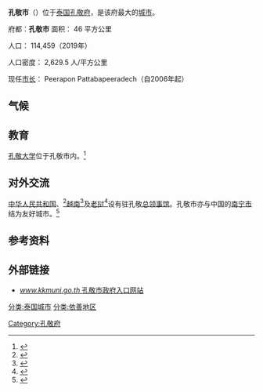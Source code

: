 {{Infobox settlement
<!--See Template:Infobox Settlement for additional fields that may be available-->
<!--See the Table at Infobox Settlement for all fields and descriptions of usage-->
<!-- Basic info  ---------------->
|name                   = 孔敬
|official_name          =
|other_name             =
|native_name            = ขอนแก่น
|nickname               =
|settlement_type        = <!-- e.g. Town, Village, City, etc.-->
|total_type             = <!-- to set a non-standard label for total area and population rows -->
|motto                  =
<!-- images and maps  ----------->
|image_skyline          =
|imagesize              =
|image_caption          = Downtown Khon Kaen
|image_flag             =
|flag_size              =
|image_seal             = Seal of Khon Kaen.png
|seal_size              =
|image_shield           =
|shield_size            =
|image_blank_emblem     =
|blank_emblem_type      =
|blank_emblem_size      =
|image_map              =
|mapsize                =
|map_caption            =
|image_map1             =
|mapsize1               =
|map_caption1           =
|image_dot_map          =
|dot_mapsize            =
|dot_map_caption        =
<!-- |dot_x = 151 |dot_y = 65-->
|pushpin_map            = Thailand
<!-- the name of a location map as per http://en.wikipedia.org/wiki/Template:Location_map -->
|pushpin_label_position =  <!-- the position of the pushpin label: left, right, top, bottom, none -->
|pushpin_map_caption    = 孔敬
|pushpin_mapsize        =
<!-- Location ------------------>
|coordinates_display    = inline,title
|coordinates_region     = TH
|subdivision_type       = 國家
|subdivision_name       = [[泰国|泰国]]
|subdivision_type1      = 府
|subdivision_name1      = [[孔敬府|孔敬府]]
|subdivision_type2      = Amphoe
|subdivision_name2      = [[Amphoe_Mueang_Khon_Kaen|Muang Khon Kaen]]
<!-- Smaller parts (e.g. boroughs of a city) and seat of government -->
|seat_type              =
|seat                   =
|parts_type             =
|parts_style            = <!-- =list (for list), coll (for collapsed list), para (for paragraph format)
                               Default is list if up to 5 items, coll if more than 5-->
|parts                  = <!-- parts text, or header for parts list -->
|p1                     =
|p2                     = <!-- etc. up to p50: for separate parts to be listed-->
<!-- Politics ----------------->
|government_footnotes   =
|government_type        = City municipality
|leader_title           = Mayor
|leader_name            = Peerapon Pattabapeeradech
|leader_title1          =  <!-- for places with, say, both a mayor and a city manager -->
|leader_name1           =
|established_title      =  <!-- Settled -->
|established_date       =
<!-- Area    --------------------->
|area_magnitude         =
|unit_pref                = <!--Enter: Imperial, to display imperial  before metric-->
|area_footnotes           =
|area_total_km2           = 46<!-- ALL fields with measurements are subject to automatic unit conversion-->
|area_land_km2            = <!--See table @ Template:Infobox Settlement for details on unit conversion-->
|area_water_km2           =
|area_total_sq_mi         =
|area_land_sq_mi          =
|area_water_sq_mi         =
|area_water_percent       =
<!-- Elevation -------------------------->
|elevation_footnotes    =  <!--for references: use <ref> tags-->
|elevation_m            =
|elevation_ft           =
|elevation_max_m            =
|elevation_max_ft           =
|elevation_min_m            =
|elevation_min_ft           =
<!-- Population   ----------------------->
|population_as_of               = 2019年
|population_footnotes           = |
|population_note                = 只計登記居民
|population_total               = 114,459
|population_density_km2         = auto<!--For automatic calculation, any density field may contain: auto -->
|population_density_sq_mi       =
<!-- General information  --------------->
|timezone               = Thailand
|utc_offset             = +7
|timezone_DST           =
|utc_offset_DST         =
|coor_type              = <!-- can be used to specify what the coordinates refer to {{coord|16|26|N|102|50|E|}}.-->
|latd=16 |latm=26 |latNS=N
|longd=102 |longm=50 |longEW=E
<!-- Area/postal codes & others -------->
|postal_code_type       =  <!-- enter ZIP code, Postcode, Post code, Postal code... -->
|postal_code            =
|area_code              =
|blank_name             =
|blank_info             =
|website                = [http://www.kkmuni.go.th/ www.kkmuni.go.th/]
|footnotes              =
}}
'''孔敬市'''（{{Thai|t=ขอนแก่น|tr=hkɰan kɛ̰ːn|PB=Kɔ̌ɔn-gɛ̀n或Kɔ̌n-gɛ̀n}}）位于[[泰国|泰国]][[孔敬府|孔敬府]]，是该府最大的[[城市|城市]]。

府都：'''孔敬市'''
面积： 46 平方公里

人口： 114,459（2019年）

人口密度： 2,629.5 人/平方公里

现任[[市长|市长]]： Peerapon Pattabapeeradech（自2006年起）

==气候==

{{Weather box
|location = Khon Kaen (1961-1990)
|metric first = Y
|single line = Y
|temperature colour=pastel
|Jan high C = 30.3
|Feb high C = 32.7
|Mar high C = 35.2
|Apr high C = 36.4
|May high C = 34.5
|Jun high C = 33.2
|Jul high C = 32.7
|Aug high C = 32.0
|Sep high C = 31.6
|Oct high C = 31.4
|Nov high C = 30.7
|Dec high C = 29.7
|year high C =
|Jan mean C= 22.8
|Feb mean C= 25.5
|Mar mean C= 28.4
|Apr mean C= 29.9
|May mean C= 29.0
|Jun mean C= 28.5
|Jul mean C= 28.0
|Aug mean C= 27.5
|Sep mean C= 27.0
|Oct mean C= 26.4
|Nov mean C= 24.7
|Dec mean C= 22.6
|Jan low C = 16.2
|Feb low C = 19.3
|Mar low C = 22.3
|Apr low C = 24.5
|May low C = 24.8
|Jun low C = 24.8
|Jul low C = 24.4
|Aug low C = 24.2
|Sep low C = 23.7
|Oct low C = 22.5
|Nov low C = 19.6
|Dec low C = 16.4
|year low C =

|precipitation colour = green
|Jan precipitation mm = 4.4
|Feb precipitation mm =   14.7
|Mar precipitation mm =  34.7
|Apr precipitation mm =  66.4
|May precipitation mm = 173.6
|Jun precipitation mm = 179.5
|Jul precipitation mm = 165.8
|Aug precipitation mm = 196.0
|Sep precipitation mm = 246.1
|Oct precipitation mm = 107.3
|Nov precipitation mm =  55.8
|Dec precipitation mm =  3.3
|year rain mm =

|Jan precipitation days =  1
|Feb precipitation days =  2
|Mar precipitation days =  4
|Apr precipitation days =  7
|May precipitation days = 14
|Jun precipitation days = 15
|Jul precipitation days = 16
|Aug precipitation days = 18
|Sep precipitation days = 18
|Oct precipitation days = 10
|Nov precipitation days =  2
|Dec precipitation days =  1
|Jan sun = 279.0
|Feb sun = 248.6
|Mar sun = 251.1
|Apr sun = 252.0
|May sun = 238.7
|Jun sun = 180.0
|Jul sun = 182.9
|Aug sun = 164.3
|Sep sun = 171.0
|Oct sun = 232.5
|Nov sun = 255.0
|Dec sun = 266.6
|source 1 = Hong Kong Observatory.<ref name="climate">[http://www.hko.gov.hk/wxinfo/climat/world/eng/asia/se_asia/khon_kaen_e.htmClimatological Information for Khon Kaen, Thailand], accessed 29 March 2012.</ref>
|date=June 2011
}}

==教育==

[[孔敬大学|孔敬大学]]位于孔敬市内。<ref>{{cite web |author1=孙广勇 |title=国际中文教育基金会致贺泰国孔敬大学孔子学院成立十五周年 |url=http://world.people.com.cn/n1/2021/1125/c1002-32292171.html |website=[[人民网|人民网]] |accessdate=2021-11-25 |archive-date=2021-11-26 |archive-url=https://web.archive.org/web/20211126064620/http://world.people.com.cn/n1/2021/1125/c1002-32292171.html }}</ref>

==对外交流==

[[中华人民共和国|中华人民共和国]]、<ref>{{cite web |title=中国驻孔敬总领事馆 |url=http://khonkaen.china-consulate.org/ |website=中国驻孔敬总领事馆 |accessdate=2022-04-15 |archive-date=2021-06-16 |archive-url=https://web.archive.org/web/20210616150240/http://khonkaen.china-consulate.org/ }}</ref>[[越南|越南]]<ref>{{cite web |title=越南驻泰国孔敬总领事馆协助越南公民通过陆路返乡过年 |url=https://zh.vietnamplus.vn/%E8%B6%8A%E5%8D%97%E9%A9%BB%E6%B3%B0%E5%9B%BD%E5%AD%94%E6%95%AC%E6%80%BB%E9%A2%86%E4%BA%8B%E9%A6%86%E5%8D%8F%E5%8A%A9%E8%B6%8A%E5%8D%97%E5%85%AC%E6%B0%91%E9%80%9A%E8%BF%87%E9%99%86%E8%B7%AF%E8%BF%94%E4%B9%A1%E8%BF%87%E5%B9%B4/156669.vnp |website=[[越通社|越通社]] |accessdate=2022-01-12 |archive-date=2022-04-15 |archive-url=https://web.archive.org/web/20220415003506/https://zh.vietnamplus.vn/%E8%B6%8A%E5%8D%97%E9%A9%BB%E6%B3%B0%E5%9B%BD%E5%AD%94%E6%95%AC%E6%80%BB%E9%A2%86%E4%BA%8B%E9%A6%86%E5%8D%8F%E5%8A%A9%E8%B6%8A%E5%8D%97%E5%85%AC%E6%B0%91%E9%80%9A%E8%BF%87%E9%99%86%E8%B7%AF%E8%BF%94%E4%B9%A1%E8%BF%87%E5%B9%B4/156669.vnp }}</ref>及[[老挝|老挝]]<ref name="Lao">{{cite web |title=Lao Missions in Abroad |url=http://www.mofa.gov.la/index.php/the-ministry/overseas-mission |website=老挝外交部 |accessdate=2022-04-09 |archive-date=2022-06-15 |archive-url=https://web.archive.org/web/20220615022922/http://www.mofa.gov.la/index.php/the-ministry/overseas-mission }}</ref>设有驻孔敬[[总领事馆|总领事馆]]。孔敬市亦与中国的[[南宁市|南宁市]]结为友好城市。<ref>{{cite web|url=http://wqb.nanning.gov.cn/bsfw/bmfw/yhcs/index.html|title=南宁市友好城市|publisher=南宁市外侨办|date=2017-12-15|accessdate=2019-08-07|archive-date=2020-07-21|archive-url=https://web.archive.org/web/20200721125355/http://wqb.nanning.gov.cn/bsfw/bmfw/yhcs/index.html|dead-url=yes}}</ref>

==参考资料==
{{Reflist}}

== 外部链接 ==
* [http://www.kkmuni.go.th/ ''www.kkmuni.go.th'' 孔敬市政府入口网站] {{Wayback|url=http://www.kkmuni.go.th/ |date=20210223051916 }}

{{孔敬府}}
[[Category:孔敬府|Category:孔敬府]]
[[分类:泰国城市|分类:泰国城市]]
[[分类:依善地区|分类:依善地区]]
{{Authority control}}